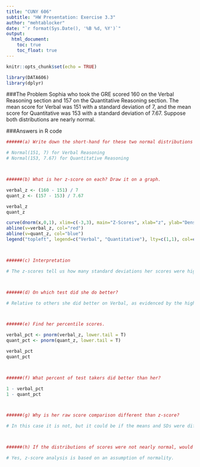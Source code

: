 ---
title: "CUNY 606"
subtitle: "HW Presentation: Exercise 3.3"
author: "mehtablocker"
date: "`r format(Sys.Date(), '%B %d, %Y')`"
output:
  html_document:
    toc: true
    toc_float: true
---

<style type="text/css">
h3 {
  color: DarkBlue;
}
</style>

```{r setup, include=FALSE}
knitr::opts_chunk$set(echo = TRUE)

library(DATA606)
library(dplyr)

```

###The Problem
Sophia who took the GRE scored 160 on the Verbal Reasoning section and 157 on the Quantitative Reasoning section. The mean score for Verbal was 151 with a standard deviation of 7, and the mean score for Quantitative was 153 with a standard deviation of 7.67. Suppose both distributions are nearly normal.


###Answers in R code
```{r answers}



######(a) Write down the short-hand for these two normal distributions

# Normal(151, 7) for Verbal Reasoning
# Normal(153, 7.67) for Quantitative Reasoning



######(b) What is her z-score on each? Draw it on a graph.

verbal_z <- (160 - 151) / 7
quant_z <- (157 - 153) / 7.67

verbal_z
quant_z

curve(dnorm(x,0,1), xlim=c(-3,3), main="Z-Scores", xlab="z", ylab="Density")
abline(v=verbal_z, col="red")
abline(v=quant_z, col="blue")
legend("topleft", legend=c("Verbal", "Quantitative"), lty=c(1,1), col=c("red", "blue"))



######(c) Interpretation

# The z-scores tell us how many standard deviations her scores were higher or lower than average. In this case both were higher than average.



######(d) On which test did she do better?

# Relative to others she did better on Verbal, as evidenced by the higher z-score.



######(e) Find her percentile scores.

verbal_pct <- pnorm(verbal_z, lower.tail = T)
quant_pct <- pnorm(quant_z, lower.tail = T)

verbal_pct
quant_pct



######(f) What percent of test takers did better than her?

1 - verbal_pct
1 - quant_pct



######(g) Why is her raw score comparison different than z-score?

# In this case it is not, but it could be if the means and SDs were different.



######(h) If the distributions of scores were not nearly normal, would the answers above change?

# Yes, z-score analysis is based on an assumption of normality.

```

